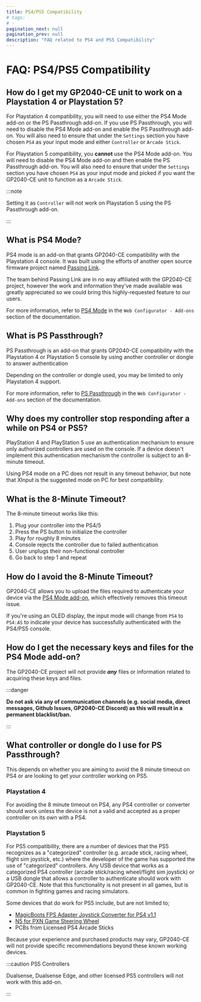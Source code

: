 ---
title: PS4/PS5 Compatibility
# tags:
# -
pagination_next: null
pagination_prev: null
description: "FAQ related to PS4 and PS5 Compatibility"
---

# FAQ: PS4/PS5 Compatibility

## How do I get my GP2040-CE unit to work on a Playstation 4 or Playstation 5?

For Playstation 4 compatibility, you will need to use either the PS4 Mode add-on or the PS Passthrough add-on. If you use PS Passthrough, you will need to disable the PS4 Mode add-on and enable the PS Passthrough add-on. You will also need to ensure that under the `Settings` section you have chosen `PS4` as your input mode and either `Controller` or `Arcade Stick`.

For Playstation 5 compatibility, you **cannot** use the PS4 Mode add-on. You will need to disable the PS4 Mode add-on and then enable the PS Passthrough add-on. You will also need to ensure that under the `Settings` section you have chosen `PS4` as your input mode and picked if you want the GP2040-CE unit to function as a `Arcade Stick`.

:::note

Setting it as `Controller` will not work on Playstation 5 using the PS Passthrough add-on.

:::

## What is PS4 Mode?

PS4 mode is an add-on that grants GP2040-CE compatibility with the Playstation 4 console. It was built using the efforts of another open source firmware project named [Passing Link](https://github.com/passinglink/passinglink).

The team behind Passing Link are in no way affiliated with the GP2040-CE project, however the work and information they've made available was greatly appreciated so we could bring this highly-requested feature to our users.

For more information, refer to [PS4 Mode](../add-ons/ps4-mode.mdx) in the `Web Configurator - Add-ons` section of the documentation.

## What is PS Passthrough?

PS Passthrough is an add-on that grants GP2040-CE compatibility with the Playstation 4 or Playstation 5 console by using another controller or dongle to answer authentication

Depending on the controller or dongle used, you may be limited to only Playstation 4 support.

For more information, refer to [PS Passthrough](../add-ons/ps-passthrough.mdx) in the `Web Configurator - Add-ons` section of the documentation.

## Why does my controller stop responding after a while on PS4 or PS5?

PlayStation 4 and PlayStation 5 use an authentication mechanism to ensure only authorized controllers are used on the console. If a device doesn't implement this authentication mechanism the controller is subject to an 8-minute timeout.

Using PS4 mode on a PC does not result in any timeout behavior, but note that XInput is the suggested mode on PC for best compatibility.

## What is the 8-Minute Timeout?

The 8-minute timeout works like this:

1. Plug your controller into the PS4/5
2. Press the PS button to initialize the controller
3. Play for roughly 8 minutes
4. Console rejects the controller due to failed authentication
5. User unplugs their non-functional controller
6. Go back to step 1 and repeat

## How do I avoid the 8-Minute Timeout?

GP2040-CE allows you to upload the files required to authenticate your device via the [PS4 Mode add-on](../add-ons/ps4-mode.mdx), which effectively removes this timeout issue.

If you're using an OLED display, the input mode will change from `PS4` to `PS4:AS` to indicate your device has successfully authenticated with the PS4/PS5 console.

## How do I get the necessary keys and files for the PS4 Mode add-on?

The GP2040-CE project will not provide **_any_** files or information related to acquiring these keys and files.

:::danger

**Do not ask via any of communication channels (e.g. social media, direct messages, Github Issues, GP2040-CE Discord) as this will result in a permanent blacklist/ban.**

:::

## What controller or dongle do I use for PS Passthrough?

This depends on whether you are aiming to avoid the 8 minute timeout on PS4 or are looking to get your controller working on PS5.

### Playstation 4

For avoiding the 8 minute timeout on PS4, any PS4 controller or converter should work unless the device is not a valid and accepted as a proper controller on its own with a PS4.

### Playstation 5

For PS5 compatibility, there are a number of devices that the PS5 recognizes as a "categorized" controller (e.g. arcade stick, racing wheel, flight sim joystick, etc.) where the developer of the game has supported the use of "categorized" controllers. Any USB device that works as a categorized PS4 controller (arcade stick/racing wheel/flight sim joystick) or a USB dongle that allows a controller to authenticate should work with GP2040-CE. Note that this functionality is not present in all games, but is common in fighting games and racing simulators.

Some devices that do work for PS5 include, but are not limited to;

- [MagicBoots FPS Adapter Joystick Converter for PS4 v1.1](https://www.mayflash.com/product/MAGPS4.html)
- [N5 for PXN Game Steering Wheel](https://pxn-game.com/products/n5-for-pxn-game-steering-wheel)
- PCBs from Licensed PS4 Arcade Sticks

Because your experience and purchased products may vary, GP2040-CE will not provide specific recommendations beyond these known working devices.

:::caution PS5 Controllers

Dualsense, Dualsense Edge, and other licensed PS5 controllers will not work with this add-on.

:::
